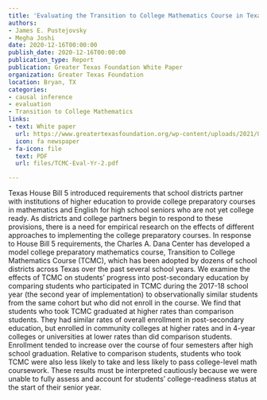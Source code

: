 ```yaml
---
title: 'Evaluating the Transition to College Mathematics Course in Texas high schools: Findings from the second year of implementation'
authors:
- James E. Pustejovsky
- Megha Joshi
date: 2020-12-16T00:00:00
publish_date: 2020-12-16T00:00:00
publication_type: Report
publication: Greater Texas Foundation White Paper
organization: Greater Texas Foundation
location: Bryan, TX
categories:
- causal inference
- evaluation
- Transition to College Mathematics
links:
- text: White paper
  url: https://www.greatertexasfoundation.org/wp-content/uploads/2021/08/Pustejovsky-White-Paper-2020-REVISED.pdf
  icon: fa newspaper
- fa-icon: file
  text: PDF
  url: files/TCMC-Eval-Yr-2.pdf

---
```



Texas House Bill 5 introduced requirements that school districts partner with institutions of higher education to provide college preparatory courses in mathematics and English for high school seniors who are not yet college ready. As districts and college partners begin to respond to these provisions, there is a need for empirical research on the effects of different approaches to implementing the college preparatory courses. In response to House Bill 5 requirements, the Charles A. Dana Center has developed a model college preparatory mathematics course, Transition to College Mathematics Course (TCMC), which has been adopted by dozens of school districts across Texas over the past several school years. We examine the effects of TCMC on students’ progress into post-secondary education by comparing students who participated in TCMC during the 2017-18 school year (the second year of implementation) to observationally similar students from the same cohort but who did not enroll in the course. We find that students who took TCMC graduated at higher rates than comparison students. They had similar rates of overall enrollment in post-secondary education, but enrolled in community colleges at higher rates and in 4-year colleges or universities at lower rates than did comparison students. Enrollment tended to increase over the course of four semesters after high school graduation. Relative to comparison students, students who took TCMC were also less likely to take and less likely to pass college-level math coursework. These results must be interpreted cautiously because we were unable to fully assess and account for students’ college-readiness status at the start of their senior year.

